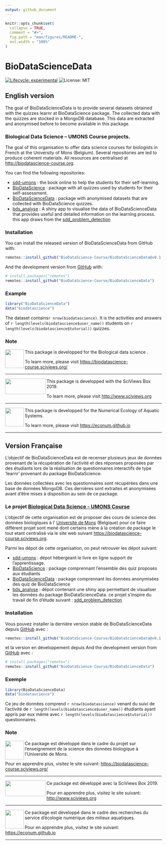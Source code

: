 ```yaml
---
output: github_document
---
```


<!-- README.md is generated from README.Rmd. Please edit that file -->

```r
knitr::opts_chunk$set(
  collapse = TRUE,
  comment = "#>",
  fig.path = "man/figures/README-",
  out.width = "100%"
)
```
# BioDataScienceData

<!-- badges: start -->
[![Lifecycle: experimental](https://img.shields.io/badge/lifecycle-experimental-orange.svg)](https://www.tidyverse.org/lifecycle/#experimental)
![License: MIT](https://img.shields.io/github/license/BioDataScience-Course/BioDataScienceData.svg)
<!-- badges: end -->


## English version

The goal of BioDataScienceData is to provide several datasets obtained with the quizzes learnr at BioDataScience package. The collected data with the quizzes are stocked in a MongoDB database. This data are extracted and anonymised before to become available in this package. 


### Biological Data Science – UMONS Course projects.

The goal of this organisation to offer data science courses for biologists in French at the University of Mons (Belgium). Several repositories are led to produce coherent materials. All resources are centralised at <http://biodatascience-course.org>. 

You can find the following repositories:

- [sdd-umons](https://github.com/BioDataScience-Course/sdd-umons) : the book online to help the students for their self-learning.
- [BioDataScience](https://github.com/BioDataScience-Course/BioDataScience) : package with all quizzes used by students for their self-assessment.
- [BioDataScienceData](https://github.com/BioDataScience-Course/BioDataScienceData) : package with anonymised datasets that are collected with BioDataScience quizzes.
- [bds_analyse](https://github.com/BioDataScience-Course/bdsd_analyse) :  A shiny app to visualise the data of BioDataScienceData that provides useful and detailed information on the learning process. this app draws from the [sdd_problem_detection](https://github.com/BioDataScience-Course/sdd_problem_detection) 


### Installation

You can install the released version of BioDataScienceData from GitHub with:

``` r
remotes::install_github("BioDataScience-Course/BioDataScienceData@v0.1.0")
```

And the development version from [GitHub](https://github.com/) with:

``` r
# install.packages("remotes")
remotes::install_github("BioDataScience-Course/BioDataScienceData")
```

### Example

```r
library("BioDataScienceData")
data("biodatascience")
```

The dataset contains`r nrow(biodatascience)`. It is the activities and answers of `r length(levels(biodatascience$user_name))` students on `r length(levels(biodatascience$tutorial))` quizzes.



### Note

<img src="https://filedn.com/lzGVgfOGxb6mHFQcRn9ueUb/logo/biodatascience.png" width="60" height="60" align="left"/>  This package is developped for the Biological data science .

To learn more, please visit <https://biodatascience-course.sciviews.org/>

--------------------------

<img src="https://filedn.com/lzGVgfOGxb6mHFQcRn9ueUb/logo/site-title.png" width="130" height="50" align="left"/>    This package is developped with the SciViews Box 2019. 


To learn more, please visit <http://www.sciviews.org>


----------------

<img src="https://filedn.com/lzGVgfOGxb6mHFQcRn9ueUb/logo/EcoNum-logo.png" width="60" height="60" align="left"/>  This package is developped for the Numerical Ecology of Aquatic Systems.

To learn more, please visit <https://econum.github.io>

--------------------------------

## Version Française

L'objectif de BioDataScienceData est de recenser plusieurs jeux de données provenant de la récupération de l'activité et des réponses proposées par des étudiants lors de la réalisation de questionnaires interactifs de type 'learnr' provenant du package BioDataScience. 

Les données collectées avec les questionnaires sont récupérées dans une base de données MongoDB. Ces dernières sont extraites et anonymisées avant d'être mises à disposition au sein de ce package. 

### Le projet [Biological Data Science - UMONS Course](https://github.com/BioDataScience-Course)

L'objectif de cette organisation est de proposer des cours de science des données biologiques à l' [Université de Mons](https://web.umons.ac.be/fr/) (Belgique) pour ce faire différent projet sont mené dont certains mène à la création de package le tout etant centralisé via le site web suivant <https://biodatascience-course.sciviews.org>.

Parmi les dépot de cette organisation, on peut retrouver les dépot suivant: 

- [sdd-umons](https://github.com/BioDataScience-Course/sdd-umons) : dépot hébergeant le livre en ligne support de l'apprentissage. 
- [BioDataScience](https://github.com/BioDataScience-Course/BioDataScience) : package comprennant l'ensemble des quiz proposés aux étudiants 
- [BioDataScienceData](https://github.com/BioDataScience-Course/BioDataScienceData) : package comprennant les données anonymisées des quiz de BioDataScience 
- [bds_analyse](https://github.com/BioDataScience-Course/bdsd_analyse) : dépot contenant une shiny app permettant de visualiser les données du package BioDataScienceData. ce projet s'inspire du travail de fin d'étude suivant : [sdd_problem_detection](https://github.com/BioDataScience-Course/sdd_problem_detection) 

### Installation

Vous pouvez installer la dernière version stable de  BioDataScienceData depuis [GitHub](https://github.com/) avec :

``` r
remotes::install_github("BioDataScience-Course/BioDataScienceData@v0.1.0")
```

et la version en développement depuis And the development version from [GitHub](https://github.com/) avec :

``` r
# install.packages("remotes")
remotes::install_github("BioDataScience-Course/BioDataScienceData")
```
### Exemple 

```r
library(BioDataScienceData)
data("biodatascience")
```

Ce jeu de données comprend `r nrow(biodatascience)` venant du suivi de l'activité de `r length(levels(biodatascience$user_name))` étudiants ayant appris par eux même avec `r length(levels(biodatascience$tutorial))` questionnaires. 

### Note

<img src="https://filedn.com/lzGVgfOGxb6mHFQcRn9ueUb/logo/biodatascience.png" width="60" height="60" align="left"/>  Ce package est développé dans le cadre du projet sur l'enseignement de la science des données biologique à l'Université de Mons.

Pour en apprendre plus, visitez le site suivant:  <https://biodatascience-course.sciviews.org/>

--------------------------

<img src="https://filedn.com/lzGVgfOGxb6mHFQcRn9ueUb/logo/site-title.png" width="130" height="50" align="left"/> Ce package est développé avec la SciViews Box 2019. 


Pour en apprendre plus, visitez le site suivant: <http://www.sciviews.org>

----------------

<img src="https://filedn.com/lzGVgfOGxb6mHFQcRn9ueUb/logo/EcoNum-logo.png" width="60" height="60" align="left"/> Ce package est développé dans le cadre des recherches du service d'écologie numérique des milieux aquatiques.

Pour en apprendre plus, visitez le site suivant: <https://econum.github.io>

--------------------------------------------------------------------------------
